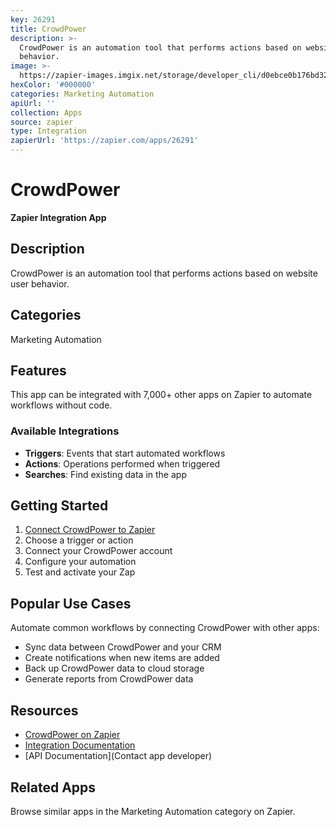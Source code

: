 ```yaml
---
key: 26291
title: CrowdPower
description: >-
  CrowdPower is an automation tool that performs actions based on website user
  behavior.
image: >-
  https://zapier-images.imgix.net/storage/developer_cli/d0ebce0b176bd32727101f8bf3a7c4d0.png?auto=format%2Ccompress&ixlib=python-3.0.0&q=50
hexColor: '#000000'
categories: Marketing Automation
apiUrl: ''
collection: Apps
source: zapier
type: Integration
zapierUrl: 'https://zapier.com/apps/26291'
---
```

# CrowdPower

**Zapier Integration App**

## Description

CrowdPower is an automation tool that performs actions based on website user behavior.

## Categories

Marketing Automation

## Features

This app can be integrated with 7,000+ other apps on Zapier to automate workflows without code.

### Available Integrations

- **Triggers**: Events that start automated workflows
- **Actions**: Operations performed when triggered
- **Searches**: Find existing data in the app

## Getting Started

1. [Connect CrowdPower to Zapier](https://zapier.com/apps/26291)
2. Choose a trigger or action
3. Connect your CrowdPower account
4. Configure your automation
5. Test and activate your Zap

## Popular Use Cases

Automate common workflows by connecting CrowdPower with other apps:

- Sync data between CrowdPower and your CRM
- Create notifications when new items are added
- Back up CrowdPower data to cloud storage
- Generate reports from CrowdPower data

## Resources

- [CrowdPower on Zapier](https://zapier.com/apps/26291)
- [Integration Documentation](https://zapier.com/apps/26291/integrations)
- [API Documentation](Contact app developer)

## Related Apps

Browse similar apps in the Marketing Automation category on Zapier.
